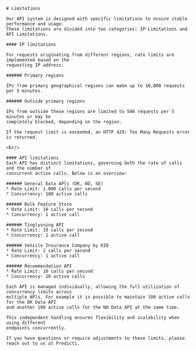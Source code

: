  <div className={'mdx-layout'}>
  <section>

    # Limitations

    Our API system is designed with specific limitations to ensure stable performance and usage.
    These limitations are divided into two categories: IP Limitations and API Limitations.

    #### IP limitations

    For requests originating from different regions, rate limits are implemented based on the
    requesting IP address:

    ###### Primary regions

    IPs from primary geographical regions can make up to 10,000 requests per 5 minutes.

    ###### Outside primary regions

    IPs from outside these regions are limited to 500 requests per 5 minutes or may be
    completely blocked, depending on the region.

    If the request limit is exceeded, an HTTP 429: Too Many Requests error is returned.

    <br/>

    #### API limitations
    Each API has distinct limitations, governing both the rate of calls and the number of
    concurrent active calls. Below is an overview:

    ###### General Data APls (DK, NO, SE)
    * Rate Limit: 1.000 calls per second
    * Concurrency: 100 active calls

    ###### Bulk Feature Store
    * Rate Limit: 10 calls per second
    * Concurrency: 1 active call

    ###### Tinglysning API
    * Rate Limit: 10 calls per second
    * Concurrency: 1 active call

    ###### Vehicle Insurance Company by KID
    * Rate Limit: 2 calls per second
    * Concurrency: 1 active call

    ###### Recommendation API
    * Rate Limit: 10 calls per second
    * Concurrency: 10 active calls

    Each API is managed individually, allowing the full utilization of concurrency limits across
    multiple APls. For example it is possible to maintain 100 active calls for the DK Data API
    and another 100 active calls for the NO Data API at the same time.

    This independent handling ensures flexibility and scalability when using different
    endpoints concurrently.

    If you have questions or require adjustments to these limits, please reach out to us at Predicti.

  </section>
</div>
